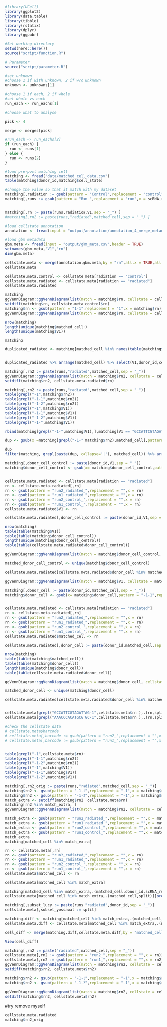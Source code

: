 

```r

#library(UCell)
library(ggplot2)
library(data.table)
library(tibble)
library(rstatix)
library(dplyr)
library(ggpubr)
```




```r
#Set working directory
setwd(here::here())
source("script/function.R")

# Parameter
source("script/parameter.R")

```

```r
#set unknown 
#choose 1 if with unknown, 2 if w/o unknown
unknown <- unknowns[1]

#choose 1 if each, 2 if whole
#set whole vs each
run_each <- run_eachs[1]

#choose what to analyse

pick <- 4

merge <- merges[pick]

#run_each <- run_eachs[2]
if (run_each) {
  run <- runs[1]
} else {
  run <- runs[2]
}
```

```r
#load pre-post matching cell
matching <- fread("data/matched_cell_data.csv")
table(matching$donor_id,matching$cell_state)

#change the value so that it match with my dataset
matching[,radiation := gsub(pattern = "Control",replacement = "control",x = cell_state)]
matching[,runs := gsub(pattern = "Run ",replacement = "run",x = scRNA_run)]


matching[,rn := paste(runs,radiation,V1,sep = "_") ]
#matching[,rn2 := paste(runs,"radiated",matched_cell,sep = "_") ]
```

```r
#load cellstate annotation
annotation <- fread(input = "output/annotation/annotation_4_merge_metamodules_each__.csv",header = TRUE)
```
```r
#load gbm metadata 
gbm.meta <- fread(input = "output/gbm_meta.csv",header = TRUE)
setnames(gbm.meta,"V1","rn")
dim(gbm.meta)

```
```r
cellstate.meta <- merge(annotation,gbm.meta,by = "rn",all.x = TRUE,all.y = FALSE)
cellstate.meta

cellstate.meta.control <- cellstate.meta[radiation == "control"]
cellstate.meta.radiated <- cellstate.meta[radiation == "radiated"]
cellstate.meta.radiated
```


```r
matching
ggVennDiagram::ggVennDiagram(list(match = matching$rn, cellstate = cellstate.meta.control$rn))
setdiff(matching$rn, cellstate.meta.control$rn)
matching$rn <- gsub(pattern = "1-1",replacement = "1",x = matching$rn)
ggVennDiagram::ggVennDiagram(list(match = matching$rn, cellstate = cellstate.meta.control$rn))
```
```r
nrow(matching)
length(unique(matching$matched_cell))
length(unique(matching$V1))
```

```r
matching
```

```r

duplicated_radiated <- matching[matched_cell %in% names(table(matching$matched_cell))[table(matching$matched_cell) > 1],]


duplicated_radiated %>% arrange(matched_cell) %>% select(V1,donor_id,cell_state,scRNA_run,matched_cell)
```


```r
matching[,rn2 := paste(runs,"radiated",matched_cell,sep = "_")]
ggVennDiagram::ggVennDiagram(list(match = matching$rn2, cellstate = cellstate.meta.radiated$rn))
setdiff(matching$rn2, cellstate.meta.radiated$rn)
```
```r
matching[,rn2 := paste(runs,"radiated",matched_cell,sep = "_")]
table(grepl("-1",matching$rn2))
table(grepl("-1-1",matching$rn2))
table(grepl("-1-2",matching$rn2))
table(grepl("-1",matching$V1))
table(grepl("-1-1",matching$V1))
table(grepl("-1-2",matching$V1))
table(grepl("-1-",matching$V1))
```
```r
rbind(matching[grepl("-1-",matching$V1),],matching[V1 == "GCCATTCGTAGATTAG-1" | V1 == "AAACCCACATGCGTGC-1",])
```
```r
dup <- gsub(x =matching[grepl("-1-",matching$rn2),matched_cell],pattern = "-1-1",replacement = "-1")

dup
filter(matching, grepl(paste(dup, collapse='|'), matched_cell)) %>% arrange(matched_cell) %>% select(donor_id,scRNA_run,matched_cell)

```
```r
matching[,donor_cell_control := paste(donor_id,V1,sep = "_")]
matching$donor_cell_control <- gsub(x= matching$donor_cell_control,pattern = "-1-1",replacement = "-1")


cellstate.meta.radiated <- cellstate.meta[radiation == "radiated"]
rn <- cellstate.meta.radiated[,rn]
rn <- gsub(pattern = "run2_radiated_",replacement = "",x = rn)
rn <- gsub(pattern = "run1_radiated_",replacement = "",x = rn)
rn <- gsub(pattern = "run2_control_",replacement = "",x = rn)
rn <- gsub(pattern = "run1_control_",replacement = "",x = rn)
cellstate.meta.radiated$V1 <- rn

cellstate.meta.radiated[,donor_cell_control := paste(donor_id,V1,sep = "_")]

nrow(matching)
table(table(matching$V1))
table(table(matching$donor_cell_control))
length(unique(matching$donor_cell_control))
table(table(cellstate.meta.radiated$donor_cell_control))

ggVennDiagram::ggVennDiagram(list(match = matching$donor_cell_control, cellstate = cellstate.meta.radiated$donor_cell_control))

matched_donor_cell_control <- unique(matching$donor_cell_control)

cellstate.meta.radiated[cellstate.meta.radiated$donor_cell %in% matched_donor_cell,.]

ggVennDiagram::ggVennDiagram(list(match = matching$V1, cellstate = matching$matched_cell))
```

```r
matching[,donor_cell := paste(donor_id,matched_cell,sep = "_")]
matching$donor_cell <- gsub(x= matching$donor_cell,pattern = "-1-1",replacement = "-1")


cellstate.meta.radiated <- cellstate.meta[radiation == "radiated"]
rn <- cellstate.meta.radiated[,rn]
rn <- gsub(pattern = "run2_radiated_",replacement = "",x = rn)
rn <- gsub(pattern = "run1_radiated_",replacement = "",x = rn)
rn <- gsub(pattern = "run2_control_",replacement = "",x = rn)
rn <- gsub(pattern = "run1_control_",replacement = "",x = rn)
cellstate.meta.radiated$matched_cell <- rn

cellstate.meta.radiated[,donor_cell := paste(donor_id,matched_cell,sep = "_")]

nrow(matching)
table(table(matching$matched_cell))
table(table(matching$donor_cell))
length(unique(matching$donor_cell))
table(table(cellstate.meta.radiated$donor_cell))

ggVennDiagram::ggVennDiagram(list(match = matching$donor_cell, cellstate = cellstate.meta.radiated$donor_cell))

matched_donor_cell <- unique(matching$donor_cell)

cellstate.meta.radiated[cellstate.meta.radiated$donor_cell %in% matched_donor_cell,.]


```

```r

```

```r
cellstate.meta[grepl("GCCATTCGTAGATTAG-1",cellstate.meta$rn ),.(rn,split)]
cellstate.meta[grepl("AAACCCACATGCGTGC-1",cellstate.meta$rn ),.(rn,split)]
```


```r
#check the cellstate data
# cellstate.meta$barcode
# cellstate.meta[,barcode := gsub(pattern = "run2_",replacement = "",x = rn)]
# cellstate.meta[,barcode := gsub(pattern = "run1_",replacement = "",x = barcode)]


table(grepl("-1",cellstate.meta$rn))
table(grepl("-1-1",matching$rn2))
table(grepl("-1-2",matching$rn2))
table(grepl("-1",matching$V1))
table(grepl("-1-1",matching$V1))
table(grepl("-1-2",matching$V1))
```


```r
matching[,rn2_orig := paste(runs,"radiated",matched_cell,sep = "_")]
matching$rn2 <- gsub(pattern = "-1-1",replacement = "-1",x = matching$rn2_orig)
matching$rn2 <- gsub(pattern = "-1-2",replacement = "-1",x = matching$rn2)
match_extra <- setdiff(matching$rn2, cellstate.meta$rn)
matching[rn2 %in% match_extra, ]
ggVennDiagram::ggVennDiagram(list(match = matching$rn2, cellstate = cellstate.meta.radiated$rn))
```
```r
match_extra <- gsub(pattern = "run2_radiated_",replacement = "",x = match_extra)
match_extra <- gsub(pattern = "run1_radiated_",replacement = "",x = match_extra)
match_extra <- gsub(pattern = "run2_control_",replacement = "",x = match_extra)
match_extra <- gsub(pattern = "run1_control_",replacement = "",x = match_extra)
match_extra
matching[matched_cell %in% match_extra]
```
```r
rn <- cellstate.meta[,rn]
rn <- gsub(pattern = "run2_radiated_",replacement = "",x = rn)
rn <- gsub(pattern = "run1_radiated_",replacement = "",x = rn)
rn <- gsub(pattern = "run2_control_",replacement = "",x = rn)
rn <- gsub(pattern = "run1_control_",replacement = "",x = rn)
cellstate.meta$matched_cell <- rn

cellstate.meta[matched_cell %in% match_extra]
```
```r
matching[matched_cell %in% match_extra,.(matched_cell,donor_id,scRNA_run)][order(matched_cell)]
cellstate.meta[matched_cell %in% match_extra,.(matched_cell,split)][order(matched_cell)]

matching[,subset_lucy := paste(runs,"radiated",donor_id,sep = "_")]
cellstate.meta[,subset_yossawat := split]

matching.diff <- matching[matched_cell %in% match_extra,.(matched_cell,subset_lucy)][order(matched_cell)]
cellstate.meta.diff <- cellstate.meta[matched_cell %in% match_extra,.(matched_cell,subset_yossawat)][order(matched_cell)]
```
```r
cell_diff <- merge(matching.diff,cellstate.meta.diff,by = "matched_cell", all = TRUE)

View(cell_diff)
```

```r
matching[,rn2 := paste("radiated",matched_cell,sep = "_")]
cellstate.meta[,rn2 := gsub(pattern = "run2_",replacement = "",x = rn)]
cellstate.meta[,rn2 := gsub(pattern = "run1_",replacement = "",x = rn2)]
ggVennDiagram::ggVennDiagram(list(match = matching$rn2, cellstate = cellstate.meta$rn2))
setdiff(matching$rn2, cellstate.meta$rn2)

matching$rn2 <- gsub(pattern = "-1-1",replacement = "-1",x = matching$rn2)
matching$rn2 <- gsub(pattern = "-1-2",replacement = "-1",x = matching$rn2)

ggVennDiagram::ggVennDiagram(list(match = matching$rn2, cellstate = cellstate.meta$rn2))
setdiff(matching$rn2, cellstate.meta$rn2)
```

#try remove myself
```r
cellstate.meta.radiated
matching$rn2_orig
```

